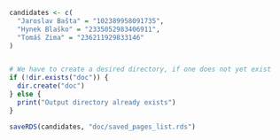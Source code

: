 ```r
candidates <- c(
  "Jaroslav Bašta" = "102389958091735",
  "Hynek Blaško" = "2335052983406911",
  "Tomáš Zima" = "236211929833146"
)


# We have to create a desired directory, if one does not yet exist
if (!dir.exists("doc")) {
  dir.create("doc")
} else {
  print("Output directory already exists")
}

saveRDS(candidates, "doc/saved_pages_list.rds")
```

